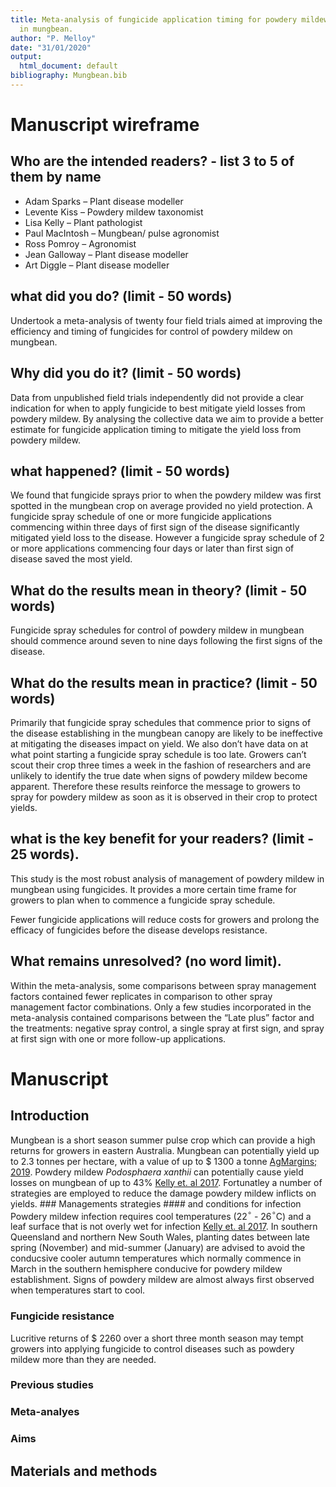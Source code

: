 ```yaml
---
title: Meta-analysis of fungicide application timing for powdery mildew management
  in mungbean.
author: "P. Melloy"
date: "31/01/2020"
output:
  html_document: default
bibliography: Mungbean.bib
---
```


# Manuscript wireframe

## Who are the intended readers? - list 3 to 5 of them by name
   * Adam Sparks – Plant disease modeller
   * Levente Kiss – Powdery mildew taxonomist
   * Lisa Kelly – Plant pathologist
   * Paul MacIntosh – Mungbean/ pulse agronomist
   * Ross Pomroy – Agronomist
   * Jean Galloway – Plant disease modeller
   * Art Diggle – Plant disease modeller

## what did you do? (limit - 50 words)
Undertook a meta-analysis of twenty four field trials aimed at improving the efficiency and timing of fungicides for control of powdery mildew on mungbean.


## Why did you do it? (limit - 50 words)  
Data from unpublished field trials independently did not provide a clear indication for when to apply fungicide to best mitigate yield losses from powdery mildew. 
By analysing the collective data we aim to provide a better estimate for fungicide application timing to mitigate the yield loss from powdery mildew.  

## what happened? (limit - 50 words)  
We found that fungicide sprays prior to when the powdery mildew was first spotted in the mungbean crop on average provided no yield protection. 
A fungicide spray schedule of one or more fungicide applications commencing within three days of first sign of the disease significantly mitigated yield loss to the disease. 
However a fungicide spray schedule of 2 or more applications commencing four days or later than first sign of disease saved the most yield.

## What do the results mean in theory? (limit - 50 words)
Fungicide spray schedules for control of powdery mildew in mungbean should commence around seven to nine days following the first signs of the disease.


## What do the results mean in practice? (limit - 50 words)  
Primarily that fungicide spray schedules that commence prior to signs of the disease establishing in the mungbean canopy are likely to be ineffective at mitigating the diseases impact on yield. 
We also don’t have data on at what point starting a fungicide spray schedule is too late. 
Growers can’t scout their crop three times a week in the fashion of researchers and are unlikely to identify the true date when signs of powdery mildew become apparent. 
Therefore these results reinforce the message to growers to spray for powdery mildew as soon as it is observed in their crop to protect yields.

## what is the key benefit for your readers? (limit - 25 words).  
This study is the most robust analysis of management of powdery mildew in mungbean using fungicides. 
It provides a more certain time frame for growers to plan when to commence a fungicide spray schedule.  

Fewer fungicide applications will reduce costs for growers and prolong the efficacy of fungicides before the disease develops resistance.


## What remains unresolved? (no word limit).  
Within the meta-analysis, some comparisons between spray management factors contained fewer replicates in comparison to other spray management factor combinations.
Only a few studies incorporated in the meta-analysis contained comparisons between the “Late plus” factor and the treatments: negative spray control, a single spray at first sign, and spray at first sign with one or more follow-up applications.



# Manuscript

## Introduction
Mungbean is a short season summer pulse crop which can provide a high returns for growers in eastern Australia. 
Mungbean can potentially yield up to 2.3 tonnes per hectare, with a value of up to \$ 1300 a tonne [AgMargins; 2019](https://agmargins.net.au/Reports/Details/fced3a80-a762-481c-b812-9953e33410e6). 
Powdery mildew _Podosphaera xanthii_ can potentially cause yield losses on mungbean of up to 43% [Kelly et. al 2017](https://grdc.com.au/resources-and-publications/grdc-update-papers/tab-content/grdc-update-papers/2017/07/mungbean-and-sorghum-disease-update). 
Fortunatley a number of strategies are employed to reduce the damage powdery mildew inflicts on yields.
### Managements strategies
#### and conditions for infection
Powdery mildew infection requires cool temperatures (22$^\circ$ - 26$^\circ$C) and a leaf surface that is not overly wet for infection [Kelly et. al 2017](https://grdc.com.au/resources-and-publications/grdc-update-papers/tab-content/grdc-update-papers/2017/07/mungbean-and-sorghum-disease-update). In southern Queensland and northern New South Wales, planting dates between late spring (November) and mid-summer (January) are advised to avoid the conducsive cooler autumn temperatures which normally commence in March in the southern hemisphere conducive for powdery mildew establishment.
Signs of powdery mildew are almost always first observed when temperatures start to cool.

### Fungicide resistance
Lucritive returns of \$ 2260 over a short three month season may tempt growers into applying fungicide to control diseases such as powdery mildew more than they are needed.

### Previous studies

### Meta-analyes

### Aims

## Materials and methods
